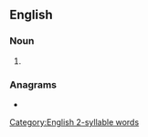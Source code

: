 ==English==

===Noun===
{{head|en|noun form}}

# {{plural of|en|agate}}

===Anagrams===
* {{anagrams|en|a=aaegst|Tagesa}}

[[Category:English 2-syllable words]]
